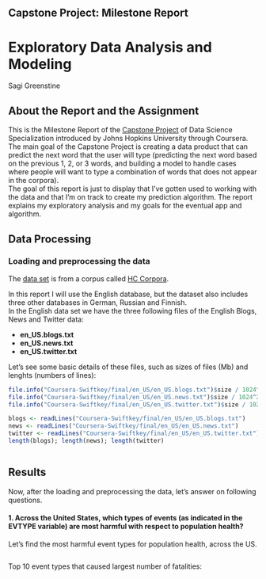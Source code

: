 ## Capstone Project: Milestone Report

# Exploratory Data Analysis and Modeling

Sagi Greenstine

## About the Report and the Assignment

This is the Milestone Report of the [Capstone Project](https://www.coursera.org/learn/data-science-project) of Data Science Specialization introduced by Johns Hopkins University through Coursera.  
The main goal of the Capstone Project is creating a data product that can predict the next word that the user will type (predicting the next word based on the previous 1, 2, or 3 words, and building a model to handle cases where people will want to type a combination of words that does not appear in the corpora).  
The goal of this report is just to display that I've gotten used to working with the data and that I'm on track to create my prediction algorithm. The report explains my exploratory analysis and my goals for the eventual app and algorithm.

## Data Processing

### Loading and preprocessing the data

The [data set](https://d396qusza40orc.cloudfront.net/dsscapstone/dataset/Coursera-SwiftKey.zip) is from a corpus called [HC Corpora](www.corpora.heliohost.org).

In this report I will use the English database, but the dataset also includes three other databases in German, Russian and Finnish.  
In the English data set we have the three following files of the English Blogs, News and Twitter data:

- **en_US.blogs.txt** 
- **en_US.news.txt**
- **en_US.twitter.txt**

Let's see some basic details of these files, such as sizes of files (Mb) and lenghts (numbers of lines):

```r
file.info("Coursera-Swiftkey/final/en_US/en_US.blogs.txt")$size / 1024^2
file.info("Coursera-Swiftkey/final/en_US/en_US.news.txt")$size / 1024^2
file.info("Coursera-Swiftkey/final/en_US/en_US.twitter.txt")$size / 1024^2

blogs <- readLines("Coursera-Swiftkey/final/en_US/en_US.blogs.txt")
news <- readLines("Coursera-Swiftkey/final/en_US/en_US.news.txt")
twitter <- readLines("Coursera-Swiftkey/final/en_US/en_US.twitter.txt")
length(blogs); length(news); length(twitter)

```



```r

```



## Results

Now, after the loading and preprocessing the data, let's answer on following questions.

#### 1. Across the United States, which types of events (as indicated in the EVTYPE variable) are most harmful with respect to population health?

Let's find the most harmful event types for population health, across the US.

```r

```

Top 10 event types that caused largest number of fatalities:

```r

```

